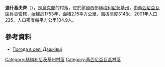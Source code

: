 {{coord|49|33|2|N|27|32|5|E|scale:100000|display=title}}

'''達什基夫齊'''（{{lang-uk|Дашківці}}），是[[烏克蘭|烏克蘭]]的村落，位於該國西部[[赫梅利尼茨基州|赫梅利尼茨基州]]，由[[舊西尼亞瓦區|舊西尼亞瓦區]]負責管轄，始建於1753年，面積2.15平方公里，海拔高度314米，2001年人口225，人口密度每平方公里104.9人。

==參考資料==
* [http://weather.in.ua/ua/hmel'nickaja/6420 Погода в селі Дашківці]

{{DEFAULTSORT:Дашківці}}
[[Category:赫梅利尼茨基州村落|Category:赫梅利尼茨基州村落]]
[[Category:舊西尼亞瓦區村落|Category:舊西尼亞瓦區村落]]


{{Khmelnytskyi-geo-stub}}